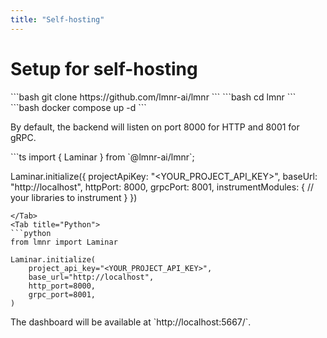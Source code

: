 ```yaml
---
title: "Self-hosting"
---
```


# Setup for self-hosting

<Steps>
<Step title="Pull the repository">
```bash
git clone https://github.com/lmnr-ai/lmnr
```
</Step>
<Step>
```bash
cd lmnr
```
</Step>
<Step title="Spin up the docker compose stack">
```bash
docker compose up -d
```
</Step>
<Step title="Configure the SDK to export traces to the local instance">

By default, the backend will listen on port 8000 for HTTP and 8001 for gRPC.

<Tabs>
<Tab title="JavaScript/Typescript">
```ts
import { Laminar } from `@lmnr-ai/lmnr`;

Laminar.initialize({
    projectApiKey: "<YOUR_PROJECT_API_KEY>",
    baseUrl: "http://localhost",
    httpPort: 8000,
    grpcPort: 8001,
    instrumentModules: {
        // your libraries to instrument
    }
})
```
</Tab>
<Tab title="Python">
```python
from lmnr import Laminar

Laminar.initialize(
    project_api_key="<YOUR_PROJECT_API_KEY>",
    base_url="http://localhost",
    http_port=8000,
    grpc_port=8001,
)
```
</Tab>
</Tabs>
</Step>
<Step title="Access the dashboard">
The dashboard will be available at `http://localhost:5667/`.
</Step>
</Steps>


